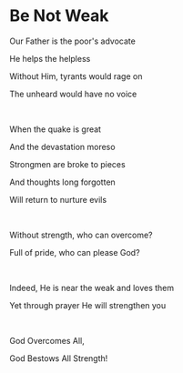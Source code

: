 # Be Not Weak

Our Father is the poor's advocate

He helps the helpless

Without Him, tyrants would rage on

The unheard would have no voice

<br />

When the quake is great

And the devastation moreso

Strongmen are broke to pieces

And thoughts long forgotten

Will return to nurture evils

<br />

Without strength, who can overcome?

Full of pride, who can please God?

<br />

Indeed, He is near the weak and loves them

Yet through prayer He will strengthen you

<br />

God Overcomes All,

God Bestows All Strength!
